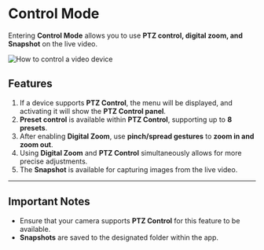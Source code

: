 # Control Mode

Entering **Control Mode** allows you to use **PTZ control, digital zoom, and Snapshot** on the live video.

<Image alt="How to control a video device" caption="How to play archived video" src="https://github.com/Innodep/vurix-mobile-docs/blob/main/assets/how-to-control.png?raw=true" />

## Features

1. If a device supports **PTZ Control**, the menu will be displayed, and activating it will show the **PTZ Control panel**.
2. **Preset control** is available within **PTZ Control**, supporting up to **8 presets**.
3. After enabling **Digital Zoom**, use **pinch/spread gestures** to **zoom in and zoom out**.
4. Using **Digital Zoom** and **PTZ Control** simultaneously allows for more precise adjustments.
5. The **Snapshot** is available for capturing images from the live video.

---

## **Important Notes**
- Ensure that your camera supports **PTZ Control** for this feature to be available.
- **Snapshots** are saved to the designated folder within the app.
